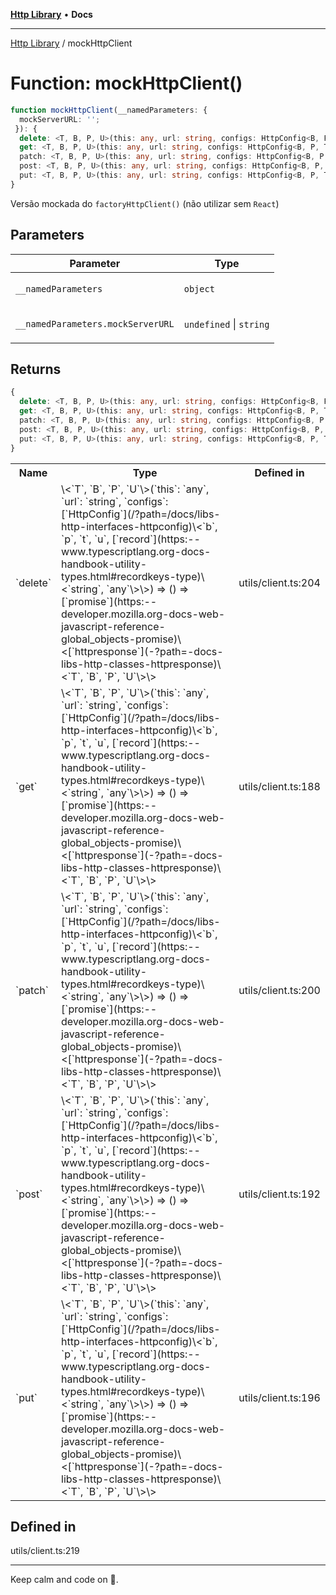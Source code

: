 
<Meta title="Libs/Http/functions/mockHttpClient" />



[**Http Library**](/?path=/docs/libs-http-overview--page) • **Docs**

***

[Http Library](/?path=/docs/libs-http-overview--page) / mockHttpClient

# Function: mockHttpClient()

```ts
function mockHttpClient(__namedParameters: {
  mockServerURL: '';
 }): {
  delete: <T, B, P, U>(this: any, url: string, configs: HttpConfig<B, P, T, U, Record<string, any>>) => () => Promise<HttpResponse<T, B, P, U>>;
  get: <T, B, P, U>(this: any, url: string, configs: HttpConfig<B, P, T, U, Record<string, any>>) => () => Promise<HttpResponse<T, B, P, U>>;
  patch: <T, B, P, U>(this: any, url: string, configs: HttpConfig<B, P, T, U, Record<string, any>>) => () => Promise<HttpResponse<T, B, P, U>>;
  post: <T, B, P, U>(this: any, url: string, configs: HttpConfig<B, P, T, U, Record<string, any>>) => () => Promise<HttpResponse<T, B, P, U>>;
  put: <T, B, P, U>(this: any, url: string, configs: HttpConfig<B, P, T, U, Record<string, any>>) => () => Promise<HttpResponse<T, B, P, U>>;
}
```

Versão mockada do `factoryHttpClient()` (não utilizar sem `React`)

## Parameters

<table>
<thead>
<tr>
<th>Parameter</th>
<th>Type</th>
</tr>
</thead>
<tbody>
<tr>
<td>

`__namedParameters`

</td>
<td>

`object`

</td>
</tr>
<tr>
<td>

`__namedParameters.mockServerURL`

</td>
<td>

`undefined` \| `string`

</td>
</tr>
</tbody>
</table>

## Returns

```ts
{
  delete: <T, B, P, U>(this: any, url: string, configs: HttpConfig<B, P, T, U, Record<string, any>>) => () => Promise<HttpResponse<T, B, P, U>>;
  get: <T, B, P, U>(this: any, url: string, configs: HttpConfig<B, P, T, U, Record<string, any>>) => () => Promise<HttpResponse<T, B, P, U>>;
  patch: <T, B, P, U>(this: any, url: string, configs: HttpConfig<B, P, T, U, Record<string, any>>) => () => Promise<HttpResponse<T, B, P, U>>;
  post: <T, B, P, U>(this: any, url: string, configs: HttpConfig<B, P, T, U, Record<string, any>>) => () => Promise<HttpResponse<T, B, P, U>>;
  put: <T, B, P, U>(this: any, url: string, configs: HttpConfig<B, P, T, U, Record<string, any>>) => () => Promise<HttpResponse<T, B, P, U>>;
}
```

<table>
<tr><th>Name</th><th>Type</th><th>Defined in</th></tr>
<tr></tr>
<tr><td>`delete`</td><td>\<`T`, `B`, `P`, `U`\>(`this`: `any`, `url`: `string`, `configs`: [`HttpConfig`](/?path=/docs/libs-http-interfaces-httpconfig)\<`b`, `p`, `t`, `u`, [`record`](https:--www.typescriptlang.org-docs-handbook-utility-types.html#recordkeys-type)\<`string`, `any`\>\>) => () => [`promise`](https:--developer.mozilla.org-docs-web-javascript-reference-global_objects-promise)\<[`httpresponse`](-?path=-docs-libs-http-classes-httpresponse)\<`T`, `B`, `P`, `U`\>\></td><td>utils/client.ts:204</td></tr>
<tr><td>`get`</td><td>\<`T`, `B`, `P`, `U`\>(`this`: `any`, `url`: `string`, `configs`: [`HttpConfig`](/?path=/docs/libs-http-interfaces-httpconfig)\<`b`, `p`, `t`, `u`, [`record`](https:--www.typescriptlang.org-docs-handbook-utility-types.html#recordkeys-type)\<`string`, `any`\>\>) => () => [`promise`](https:--developer.mozilla.org-docs-web-javascript-reference-global_objects-promise)\<[`httpresponse`](-?path=-docs-libs-http-classes-httpresponse)\<`T`, `B`, `P`, `U`\>\></td><td>utils/client.ts:188</td></tr>
<tr><td>`patch`</td><td>\<`T`, `B`, `P`, `U`\>(`this`: `any`, `url`: `string`, `configs`: [`HttpConfig`](/?path=/docs/libs-http-interfaces-httpconfig)\<`b`, `p`, `t`, `u`, [`record`](https:--www.typescriptlang.org-docs-handbook-utility-types.html#recordkeys-type)\<`string`, `any`\>\>) => () => [`promise`](https:--developer.mozilla.org-docs-web-javascript-reference-global_objects-promise)\<[`httpresponse`](-?path=-docs-libs-http-classes-httpresponse)\<`T`, `B`, `P`, `U`\>\></td><td>utils/client.ts:200</td></tr>
<tr><td>`post`</td><td>\<`T`, `B`, `P`, `U`\>(`this`: `any`, `url`: `string`, `configs`: [`HttpConfig`](/?path=/docs/libs-http-interfaces-httpconfig)\<`b`, `p`, `t`, `u`, [`record`](https:--www.typescriptlang.org-docs-handbook-utility-types.html#recordkeys-type)\<`string`, `any`\>\>) => () => [`promise`](https:--developer.mozilla.org-docs-web-javascript-reference-global_objects-promise)\<[`httpresponse`](-?path=-docs-libs-http-classes-httpresponse)\<`T`, `B`, `P`, `U`\>\></td><td>utils/client.ts:192</td></tr>
<tr><td>`put`</td><td>\<`T`, `B`, `P`, `U`\>(`this`: `any`, `url`: `string`, `configs`: [`HttpConfig`](/?path=/docs/libs-http-interfaces-httpconfig)\<`b`, `p`, `t`, `u`, [`record`](https:--www.typescriptlang.org-docs-handbook-utility-types.html#recordkeys-type)\<`string`, `any`\>\>) => () => [`promise`](https:--developer.mozilla.org-docs-web-javascript-reference-global_objects-promise)\<[`httpresponse`](-?path=-docs-libs-http-classes-httpresponse)\<`T`, `B`, `P`, `U`\>\></td><td>utils/client.ts:196</td></tr>
</table>

## Defined in

utils/client.ts:219


***

Keep calm and code on 🤘.
